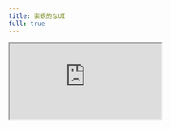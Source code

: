 ```yaml
---
title: 楽観的なUI
full: true
---
```


<iframe
  src="https://codesandbox.io/embed/swr-basic-forked-k5hps?fontsize=14&hidenavigation=1&theme=dark"
  style={{
    width: '100%',
    height: '100%',
    border: 0,
    overflow: 'hidden',
    background: 'rgb(21, 21, 21)'
  }}
  title="SWR - 楽観的なUI"
  allow="accelerometer; ambient-light-sensor; camera; encrypted-media; geolocation; gyroscope; hid; microphone; midi; payment; usb; vr; xr-spatial-tracking"
  sandbox="allow-autoplay allow-forms allow-modals allow-popups allow-presentation allow-same-origin allow-scripts"
/>
